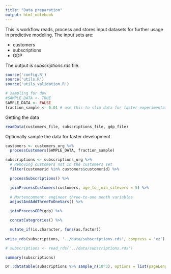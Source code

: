 ```yaml
---
title: "Data preparation"
output: html_notebook
---
```


This is workflow reads, process and stores input datasets for further usage in predictive modeling. The input sets are:

* customers
* subscriptions
* GDP

The output is *subscriptions.rds* file.


```r
source('config.R')
source('utils.R')
source('utils_validation.R')

# sampling for dev
#SAMPLE_DATA <- TRUE
SAMPLE_DATA <- FALSE
fraction_sample <- 0.01 # use this to slim data for faster experimentation
```

Getting the data

```r
readData(customers_file, subscriptions_file, gdp_file)
```

Optionally sample the data for faster development

```r
customers <- customers_org %>%
  processCustomers(SAMPLE_DATA, fraction_sample)

subscriptions <- subscriptions_org %>%
  # Removing customers not in the customers set
  filter(customerid %in% customers$customerid) %>%

  processSubscriptions() %>%

  joinProcessCustomers(customers, age_to_join_sitevers = 5) %>%
  
  # Mortencomment: engineer three-to-one month variables
  adjustAndAddThreeToOneVars() %>%

  joinProcessGDP(gdp) %>%

  concatCategrories() %>%

  mutate_if(is.character, funs(as.factor))
  
write_rds(subscriptions, '../data/subscriptions.rds', compress = 'xz')

# subscriptions <- read_rds('../data/subscriptions.rds')
```

```r
summary(subscriptions)
```

```r
DT::datatable(subscriptions %>% sample_n(10^3), options = list(pageLength = 50), rownames = FALSE, filter = 'top')
```

